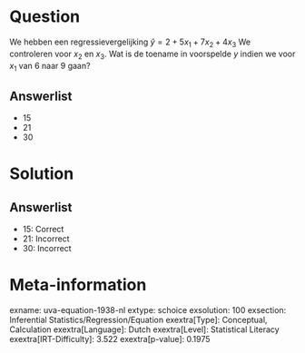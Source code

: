 Question
========

We hebben een regressievergelijking $\hat{y} = 2 + 5x_{1} +
7x_{2} + 4x_{3}$ We controleren voor *x*~2~ en *x*~3~. Wat is de
toename in voorspelde *y* indien we voor *x*~1~ van 6 naar 9 gaan?

Answerlist
----------

* 15
* 21
* 30

Solution
========

Answerlist
----------

* 15: Correct
* 21: Incorrect
* 30: Incorrect

Meta-information
================
exname: uva-equation-1938-nl
extype: schoice
exsolution: 100
exsection: Inferential Statistics/Regression/Equation
exextra[Type]: Conceptual, Calculation
exextra[Language]: Dutch
exextra[Level]: Statistical Literacy
exextra[IRT-Difficulty]: 3.522
exextra[p-value]: 0.1975
